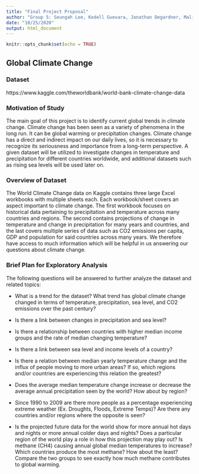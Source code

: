 ```yaml
---
title: "Final Project Proposal"
author: "Group 5: Seungah Lee, Kedell Guevara, Jonathan Degardner, Malik Bulur, Varun Vepa"
date: "10/25/2020"
output: html_document
---
```


```r
knitr::opts_chunk$set(echo = TRUE)
```

## Global Climate Change

### Dataset
https://www.kaggle.com/theworldbank/world-bank-climate-change-data

### Motivation of Study
The main goal of this project is to identify current global trends in climate change. Climate change has been seen as a variety of phenomena in the long run. It can be global warming or precipitation changes. Climate change has a direct and indirect impact on our daily lives, so it is necessary to recognize its seriousness and importance from a long-term perspective. A given dataset will be utilized to investigate changes in temperature and precipitation for different countries worldwide, and additional datasets such as rising sea levels will be used later on.

### Overview of Dataset
The World Climate Change data on Kaggle contains three large Excel workbooks with multiple sheets each. Each workbook/sheet covers an aspect important to climate change. The first workbook focuses on historical data pertaining to precipitation and temperature across many countries and regions. The second contains projections of change in temperature and change in precipitation for many years and countries, and the last covers multiple series of data such as CO2 emissions per capita, GDP and population for said countries across many years. We therefore have access to much information which will be helpful in us answering our questions about climate change.

### Brief Plan for Exploratory Analysis
The following questions will be answered to further analyze the dataset and related topics:

- What is a trend for the dataset? What trend has global climate change changed in terms of temperature, precipitation, sea level, and CO2 emissions over the past century?

- Is there a link between changes in precipitation and sea level?

- Is there a relationship between countries with higher median income groups and the rate of median changing temperature?

- Is there a link between sea level and income levels of a country?

- Is there a relation between median yearly temperature change and the influx of people moving to more urban areas? If so, which regions and/or countries are experiencing this relation the greatest?

- Does the average median temperature change increase or decrease the average annual precipitation seen by the world? How about by region?  

- Since 1990 to 2009 are there more people as a percentage experiencing extreme weather (Ex. Droughts, Floods, Extreme Temps)? Are there any countries and/or regions where the opposite is seen?

- Is the projected future data for the world show for more annual hot days and nights or more annual colder days and nights? Does a particular region of the world play a role in how this projection may play out?
Is methane (CH4) causing annual global median temperatures to increase? Which countries produce the most methane? How about the least? Compare the two groups to see exactly how much methane contributes to global warming.